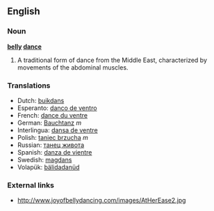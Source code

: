 ==English==

===Noun===
'''[[belly]] [[dance]]'''

# A traditional form of dance from the Middle East, characterized by movements of the abdominal muscles.

===Translations===
*Dutch: [[buikdans]]
*Esperanto: [[danco de ventro]]
*French: [[dance du ventre]]
*German: [[Bauchtanz]] ''m''
*Interlingua: [[dansa de ventre]]
*Polish: [[taniec brzucha]] ''m''
*Russian: [[танец живота]]
*Spanish: [[danza de vientre]]
*Swedish: [[magdans]]
*Volapük: [[bälidadanüd]]

===External links===
*http://www.joyofbellydancing.com/images/AtHerEase2.jpg